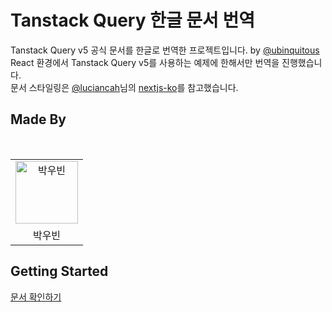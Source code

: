 # Tanstack Query 한글 문서 번역

Tanstack Query v5 공식 문서를 한글로 번역한 프로젝트입니다. by [@ubinquitous](https://github.com/ubinquitous)  
React 환경에서 Tanstack Query v5를 사용하는 예제에 한해서만 번역을 진행했습니다.  
문서 스타일링은 [@luciancah](https://github.com/luciancah)님의 [nextjs-ko](https://github.com/luciancah/nextjs-ko)를 참고했습니다.

## Made By

<br />
<table>
  <tbody>
    <tr>
      <td align="center">
        <a href="https://github.com/ubinquitous">
          <img
            alt="박우빈"
            src="https://avatars.githubusercontent.com/ubinquitous"
            width="100"
          />
        </a>
      </td>
    </tr>
    <tr>
      <td align="center">박우빈</td>
    </tr>
  </tbody>
</table>

## Getting Started

[문서 확인하기](/docs/)
